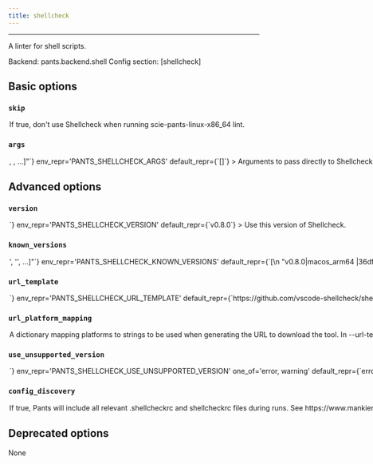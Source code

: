 ```yaml
---
title: shellcheck
---
```



---

A linter for shell scripts.

Backend: <span className="color--primary">pants.backend.shell</span>
Config section: <span className="color--primary">[shellcheck]</span>

<span className={styles.options}>

## Basic options

### `skip`

<Option
  cli_repr={`--[no-]shellcheck-skip`}
  env_repr='PANTS_SHELLCHECK_SKIP'
  default_repr={`False`}
>

If true, don&#x27;t use Shellcheck when running `scie-pants-linux-x86_64 lint`.

</Option>

### `args`

<Option
  cli_repr={`--shellcheck-args="[<shell_str>, <shell_str>, ...]"`}
  env_repr='PANTS_SHELLCHECK_ARGS'
  default_repr={`[]`}
>

Arguments to pass directly to Shellcheck, e.g. `--shellcheck-args='-e SC20529'`.

</Option>

## Advanced options

### `version`

<Option
  cli_repr={`--shellcheck-version=<str>`}
  env_repr='PANTS_SHELLCHECK_VERSION'
  default_repr={`v0.8.0`}
>

Use this version of Shellcheck.

</Option>

### `known_versions`

<Option
  cli_repr={`--shellcheck-known-versions="['<str>', '<str>', ...]"`}
  env_repr='PANTS_SHELLCHECK_KNOWN_VERSIONS'
  default_repr={`[\n  "v0.8.0|macos_arm64 |36dffd536b801c8bab2e9fa468163037e0c7f7e0a05298e5ad6299b4dde67e31|14525367",\n  "v0.8.0|macos_x86_64|4e93a76ee116b2f08c88e25011830280ad0d61615d8346364a4ea564b29be3f0|6310442",\n  "v0.8.0|linux_arm64 |8f4810485425636eadce2ec23441fd29d5b1b58d239ffda0a5faf8dd499026f5|4884430",\n  "v0.8.0|linux_x86_64|01d181787ffe63ebb0a2293f63bdc8455c5c30d3a6636320664bfa278424638f|2082242"\n]`}
>

Known versions to verify downloads against.

Each element is a pipe-separated string of `version|platform|sha256|length` or
`version|platform|sha256|length|url_override`, where:

- `version` is the version string
- `platform` is one of `[linux_arm64,linux_x86_64,macos_arm64,macos_x86_64]`
- `sha256` is the 64-character hex representation of the expected sha256

```
digest of the download file, as emitted by `shasum -a 256`
```

- `length` is the expected length of the download file in bytes, as emitted by

```
`wc -c`
```

- (Optional) `url_override` is a specific url to use instead of the normally

```
generated url for this version
```

E.g., `3.1.2|macos_x86_64|6d0f18cd84b918c7b3edd0203e75569e0c7caecb1367bbbe409b44e28514f5be|42813`.
and `3.1.2|macos_arm64 |aca5c1da0192e2fd46b7b55ab290a92c5f07309e7b0ebf4e45ba95731ae98291|50926|https://example.mac.org/bin/v3.1.2/mac-aarch64-v3.1.2.tgz`.

Values are space-stripped, so pipes can be indented for readability if necessary.

</Option>

### `url_template`

<Option
  cli_repr={`--shellcheck-url-template=<str>`}
  env_repr='PANTS_SHELLCHECK_URL_TEMPLATE'
  default_repr={`https://github.com/vscode-shellcheck/shellcheck-binaries/releases/download/{version}/shellcheck-{version}.{platform}.tar.gz`}
>

URL to download the tool, either as a single binary file or a compressed file (e.g. zip file). You can change this to point to your own hosted file, e.g. to work with proxies or for access via the filesystem through a `file:$abspath` URL (e.g. `file:/this/is/absolute`, possibly by [templating the buildroot in a config file](https://www.pantsbuild.org/v2.20/docs/options#config-file-entries)).

Use `{version}` to have the value from `--version` substituted, and `{platform}` to have a value from `--url-platform-mapping` substituted in, depending on the current platform. For example, https://github.com/.../protoc-&#123;version&#125;-&#123;platform&#125;.zip.

</Option>

### `url_platform_mapping`

<Option
  cli_repr={`--shellcheck-url-platform-mapping="{'key1': val1, 'key2': val2, ...}"`}
  env_repr='PANTS_SHELLCHECK_URL_PLATFORM_MAPPING'
  default_repr={`{\n  "linux_arm64": "linux.aarch64",\n  "linux_x86_64": "linux.x86_64",\n  "macos_arm64": "darwin.aarch64",\n  "macos_x86_64": "darwin.x86_64"\n}`}
>

A dictionary mapping platforms to strings to be used when generating the URL to download the tool.

In `--url-template`, anytime the `{platform}` string is used, Pants will determine the current platform, and substitute `{platform}` with the respective value from your dictionary.

For example, if you define `{"macos_x86_64": "apple-darwin", "linux_x86_64": "unknown-linux"}`, and run Pants on Linux with an intel architecture, then `{platform}` will be substituted in the `--url-template` option with `unknown-linux`.

</Option>

### `use_unsupported_version`

<Option
  cli_repr={`--shellcheck-use-unsupported-version=<UnsupportedVersionUsage>`}
  env_repr='PANTS_SHELLCHECK_USE_UNSUPPORTED_VERSION'
  one_of='error, warning'
  default_repr={`error`}
>

What action to take in case the requested version of Shellcheck is not supported.

Supported Shellcheck versions: unspecified

</Option>

### `config_discovery`

<Option
  cli_repr={`--[no-]shellcheck-config-discovery`}
  env_repr='PANTS_SHELLCHECK_CONFIG_DISCOVERY'
  default_repr={`True`}
>

If true, Pants will include all relevant `.shellcheckrc` and `shellcheckrc` files during runs. See https://www.mankier.com/1/shellcheck#RC_Files for where these can be located.

</Option>

## Deprecated options

None

</span>
